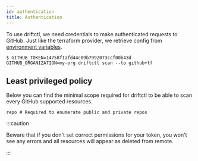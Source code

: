 ```yaml
---
id: authentication
title: Authentication
---
```


To use driftctl, we need credentials to make authenticated requests to GitHub. Just like the terraform provider, we retrieve config from [environment variables](https://registry.terraform.io/providers/integrations/github/latest/docs#argument-reference).

```shell
$ GITHUB_TOKEN=14758f1afd44c09b7992073ccf00b43d GITHUB_ORGANIZATION=my-org driftctl scan --to github+tf
```

## Least privileged policy

Below you can find the minimal scope required for driftctl to be able to scan every GitHub supported resources.

```shell
repo # Required to enumerate public and private repos
```

:::caution

Beware that if you don't set correct permissions for your token, you won't see any errors and all resources will appear as deleted from remote.

:::